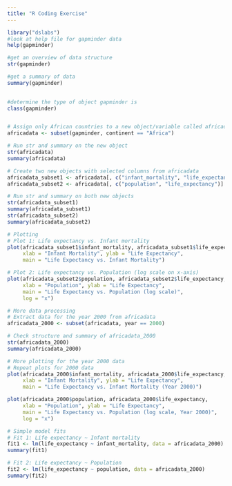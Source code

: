 ```yaml
---
title: "R Coding Exercise"
---
```


```r
 
library("dslabs")
#look at help file for gapminder data
help(gapminder)

#get an overview of data structure
str(gapminder)

#get a summary of data
summary(gapminder)
    

#determine the type of object gapminder is
class(gapminder)


# Assign only African countries to a new object/variable called africadata
africadata <- subset(gapminder, continent == "Africa")

# Run str and summary on the new object
str(africadata)
summary(africadata)

# Create two new objects with selected columns from africadata
africadata_subset1 <- africadata[, c("infant_mortality", "life_expectancy")]
africadata_subset2 <- africadata[, c("population", "life_expectancy")]

# Run str and summary on both new objects
str(africadata_subset1)
summary(africadata_subset1)
str(africadata_subset2)
summary(africadata_subset2)

# Plotting
# Plot 1: Life expectancy vs. Infant mortality
plot(africadata_subset1$infant_mortality, africadata_subset1$life_expectancy,
     xlab = "Infant Mortality", ylab = "Life Expectancy",
     main = "Life Expectancy vs. Infant Mortality")

# Plot 2: Life expectancy vs. Population (log scale on x-axis)
plot(africadata_subset2$population, africadata_subset2$life_expectancy,
     xlab = "Population", ylab = "Life Expectancy",
     main = "Life Expectancy vs. Population (log scale)",
     log = "x")

# More data processing
# Extract data for the year 2000 from africadata
africadata_2000 <- subset(africadata, year == 2000)

# Check structure and summary of africadata_2000
str(africadata_2000)
summary(africadata_2000)

# More plotting for the year 2000 data
# Repeat plots for 2000 data
plot(africadata_2000$infant_mortality, africadata_2000$life_expectancy,
     xlab = "Infant Mortality", ylab = "Life Expectancy",
     main = "Life Expectancy vs. Infant Mortality (Year 2000)")

plot(africadata_2000$population, africadata_2000$life_expectancy,
     xlab = "Population", ylab = "Life Expectancy",
     main = "Life Expectancy vs. Population (log scale, Year 2000)",
     log = "x")

# Simple model fits
# Fit 1: Life expectancy ~ Infant mortality
fit1 <- lm(life_expectancy ~ infant_mortality, data = africadata_2000)
summary(fit1)

# Fit 2: Life expectancy ~ Population
fit2 <- lm(life_expectancy ~ population, data = africadata_2000)
summary(fit2)

```
